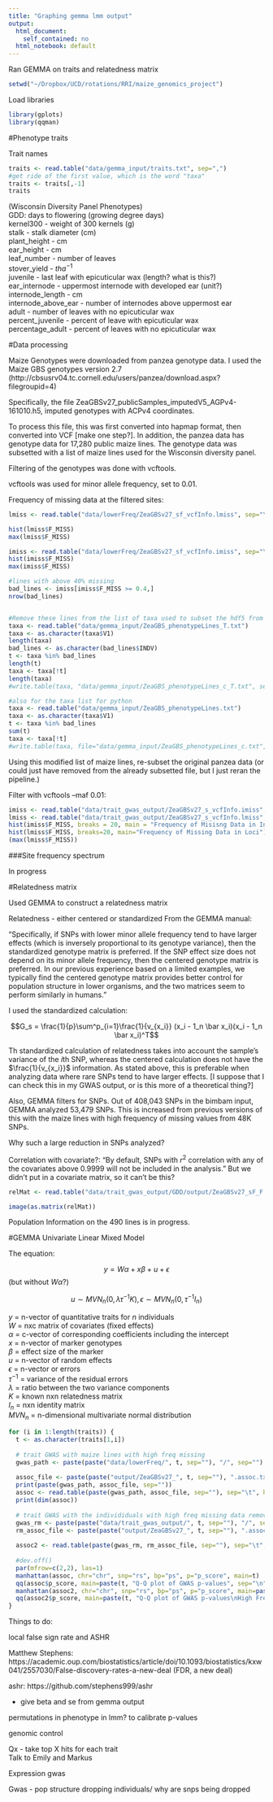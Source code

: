 ```yaml
---
title: "Graphing gemma lmm output"
output:
  html_document:
    self_contained: no
  html_notebook: default
---
```


Ran GEMMA on traits and relatedness matrix

```r
setwd("~/Dropbox/UCD/rotations/RRI/maize_genomics_project")
```

Load libraries

```r
library(gplots)
library(qqman)
```

#Phenotype traits 

Trait names

```r
traits <- read.table("data/gemma_input/traits.txt", sep=",")
#get ride of the first value, which is the word "taxa"
traits <- traits[,-1]
traits
```

(Wisconsin Diversity Panel Phenotypes)  
GDD: days to flowering (growing degree days)  
kernel300 - weight of 300 kernels (g)  
stalk - stalk diameter (cm)  
plant_height - cm  
ear_height - cm  
leaf_number - number of leaves  
stover_yield - $t ha^{-1}$  
juvenile - last leaf with epicuticular wax (length? what is this?)  
ear_internode - uppermost internode with developed ear (unit?)  
internode_length - cm  
internode\_above_ear - number of internodes above uppermost ear  
adult - number of leaves with no epicuticular wax  
percent_juvenile - percent of leave with epicuticular wax  
percentage_adult - percent of leaves with no epicuticular wax  

#Data processing

Maize Genotypes were downloaded from panzea genotype data. I used the Maize GBS genotypes version 2.7 (http://cbsusrv04.tc.cornell.edu/users/panzea/download.aspx?filegroupid=4)

Specifically, the file ZeaGBSv27_publicSamples_imputedV5_AGPv4-161010.h5, imputed genotypes with ACPv4 coordinates.

To process this file, this was first converted into hapmap format, then converted into VCF [make one step?]. In addition, the panzea
data has genotype data for 17,280 public maize lines. The genotype data was subsetted with a list of maize lines used for the 
Wisconsin diversity panel.

Filtering of the genotypes was done with vcftools.

vcftools was used for minor allele frequency, set to 0.01.

Frequency of missing data at the filtered sites:

```r
lmiss <- read.table("data/lowerFreq/ZeaGBSv27_sf_vcfInfo.lmiss", sep="\t", header=T)

hist(lmiss$F_MISS)
max(lmiss$F_MISS)

imiss <- read.table("data/lowerFreq/ZeaGBSv27_sf_vcfInfo.imiss", sep="\t", header=T)
hist(imiss$F_MISS)
max(imiss$F_MISS)

#lines with above 40% missing
bad_lines <- imiss[imiss$F_MISS >= 0.4,]
nrow(bad_lines)


#Remove these lines from the list of taxa used to subset the hdf5 from tassel
taxa <- read.table("data/gemma_input/ZeaGBS_phenotypeLines_T.txt")
taxa <- as.character(taxa$V1)
length(taxa)
bad_lines <- as.character(bad_lines$INDV)
t <- taxa %in% bad_lines
length(t)
taxa <- taxa[!t]
length(taxa)
#write.table(taxa, "data/gemma_input/ZeaGBS_phenotypeLines_c_T.txt", sep=" ", quote = F, col.names = F, row.names = F)

#also for the taxa list for python
taxa <- read.table("data/gemma_input/ZeaGBS_phenotypeLines.txt")
taxa <- as.character(taxa$V1)
t <- taxa %in% bad_lines
sum(t)
taxa <- taxa[!t]
#write.table(taxa, file="data/gemma_input/ZeaGBS_phenotypeLines_c.txt",sep=" ", quote = F, col.names = F, row.names = F)
```

Using this modified list of maize lines, re-subset the original panzea data (or could just have removed from the already subsetted file, but I just
reran the pipeline.)

Filter with vcftools --maf 0.01:

```r
imiss <- read.table("data/trait_gwas_output/ZeaGBSv27_s_vcfInfo.imiss", sep="\t", header=T)
lmiss <- read.table("data/trait_gwas_output/ZeaGBSv27_s_vcfInfo.lmiss", sep="\t", header=T)
hist(imiss$F_MISS, breaks = 20, main = "Frequency of Misisng Data in Individuals")
hist(lmiss$F_MISS, breaks=20, main="Frequency of Missing Data in Loci")
(max(lmiss$F_MISS))
```

###Site frequency spectrum

In progress


#Relatedness  matrix

Used GEMMA to construct a relatedness matrix

Relatedness - either centered or standardized From the GEMMA manual:

"Specifically,  if  SNPs  with  lower  minor  allele  frequency  tend  to
have larger effects (which is inversely proportional to its genotype variance), then the standardized
genotype matrix is preferred.  If the SNP effect size does not depend on its minor allele frequency,
then  the  centered  genotype  matrix  is  preferred.   In  our  previous  experience  based  on  a  limited
examples,  we  typically  find  the  centered  genotype  matrix  provides  better  control  for  population
structure in lower organisms, and the two matrices seem to perform similarly in humans."

I used the standardized calculation:

$$G_s = \frac{1}{p}\sum^p_{i=1}\frac{1}{v_{x_i}} (x_i - 1_n \bar x_i)(x_i - 1_n \bar x_i)^T$$

Th standardized calculation of relatedness takes into account the sample's variance of the $i$th SNP, whereas the centered calculation does not have the $\frac{1}{v_{x_i}}$ information. As stated above, this is preferable
when analyzing data where rare SNPs tend to have larger effects. [I suppose that I can check this in my GWAS 
output, or is this more of a theoretical thing?]

Also, GEMMA filters for SNPs. Out of 408,043 SNPs in the bimbam input, GEMMA analyzed 53,479 SNPs. This is increased from previous versions of this
with the maize lines with high frequency of missing values from 48K SNPs.

Why such a large reduction in SNPs analyzed?

Correlation with covariate?: "By default, SNPs with $r^2$ correlation with any of the covariates
above 0.9999 will not be included in the analysis." But we didn't put in a covariate matrix, so it can't be this?

```r
relMat <- read.table("data/trait_gwas_output/GDD/output/ZeaGBSv27_sF_F.sXX.txt")

image(as.matrix(relMat))
```

Population Information on the 490 lines is in progress.

#GEMMA Univariate Linear Mixed Model

The equation:

$$y = W \alpha + x \beta + u + \epsilon$$
(but without $W\alpha$?)

$$u \sim MVN_n(0,\lambda\tau^{-1}K), \epsilon \sim MVN_n(0,\tau^{-1}I_n)$$

$y$ = n-vector of quantitative traits for $n$ individuals  
$W$ = nxc matrix of covariates (fixed effects)  
$\alpha$ = c-vector of corresponding coefficients including the intercept  
$x$ = n-vector of marker genotypes  
$\beta$ = effect size of the marker  
$u$ = n-vector of random effects  
$\epsilon$ = n-vector or errors  
$\tau^{-1}$ = variance of the residual errors  
$\lambda$ = ratio between the two variance components  
$K$ = known nxn relatedness matrix  
$I_n$ = nxn identity matrix  
$MVN_n$ = n-dimensional multivariate normal distribution

```r
for (i in 1:length(traits)) {
  t <- as.character(traits[1,i])
  
  # trait GWAS with maize lines with high freq missing
  gwas_path <- paste(paste("data/lowerFreq/", t, sep=""), "/", sep="")
  
  assoc_file <- paste(paste("output/ZeaGBSv27_", t, sep=""), ".assoc.txt", sep="")
  print(paste(gwas_path, assoc_file, sep=""))
  assoc <- read.table(paste(gwas_path, assoc_file, sep=""), sep="\t", header=T)
  print(dim(assoc))
  
  # trait GWAS with the individiduals with high freq missing data removed
  gwas_rm <- paste(paste("data/trait_gwas_output/", t, sep=""), "/", sep="")
  rm_assoc_file <- paste(paste("output/ZeaGBSv27_", t, sep=""), ".assoc.txt", sep="")
  
  assoc2 <- read.table(paste(gwas_rm, rm_assoc_file, sep=""), sep="\t", header=T)
  
  #dev.off()
  par(mfrow=c(2,2), las=1)
  manhattan(assoc, chr="chr", snp="rs", bp="ps", p="p_score", main=t)
  qq(assoc$p_score, main=paste(t, "Q-Q plot of GWAS p-values", sep="\n"))
  manhattan(assoc2, chr="chr", snp="rs", bp="ps", p="p_score", main=paste(t, "high freq missing removed", sep="\n"))
  qq(assoc2$p_score, main=paste(t, "Q-Q plot of GWAS p-values\nHigh Freq missing removed", sep="\n"))
}
```

Things to do:

local false sign rate and ASHR

Matthew Stephens: https://academic.oup.com/biostatistics/article/doi/10.1093/biostatistics/kxw041/2557030/False-discovery-rates-a-new-deal 
(FDR, a new deal)

ashr: https://github.com/stephens999/ashr

- give beta and se from gemma output

permutations in phenotype in lmm? to calibrate p-values

genomic control


Qx - take top X hits for each trait  
  Talk to Emily and Markus

Expression gwas

Gwas -
  pop structure
  dropping individuals/ why are snps being dropped
  